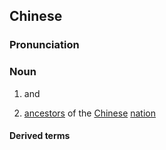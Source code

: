 {{also|炎黄}}
==Chinese==
{{zh-forms|s=炎黄}}
{{wikipedia|lang=zh}}

===Pronunciation===
{{zh-pron
|m=yánhuáng
|c=jim4 wong4
|cat=n
}}

===Noun===
{{zh-noun}}

# {{w|Yan Emperor}} and {{w|Yellow Emperor}} {{gloss|two legendary rulers of pre-dynastic China}}
# {{lb|zh|figurative}} [[ancestor]]s of the [[Chinese]] [[nation]]

====Derived terms====
{{zh-der|炎黃子孫}}